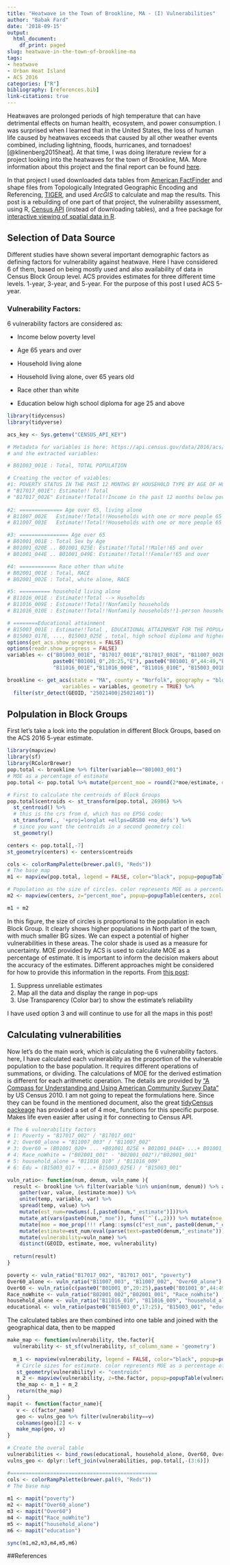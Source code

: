 ```yaml
---
title: "Heatwave in the Town of Brookline, MA - (I) Vulnerabilities"
author: "Babak Fard"
date: '2018-09-15'
output:
  html_document:
    df_print: paged
slug: heatwave-in-the-town-of-brookline-ma
tags:
- heatwave
- Urban Heat Island
- ACS 2016
categories: ["R"]
bibliography: [references.bib]
link-citations: true
---
```

Heatwaves are prolonged periods of high temperature that can have detrimental effects on human health, ecosystem, and power consumption. I was surprised when I learned that in the United States, the loss of human life caused by heatwaves exceeds that caused by all other weather events combined, including lightning, floods, hurricanes, and tornadoes![@klinenberg2015heat]. At that time, I was doing literature review for a project looking into the heatwaves for the town of Brookline, MA. More information about this project and the final report can be found [here](https://thrivingearthexchange.org/project/brookline-ma/).

In that project I used downloaded data tables from [American FactFinder](https://factfinder.census.gov/faces/nav/jsf/pages/index.xhtml) and shape files from Topologically Integrated Geographic Encoding and Referencing, [TIGER](https://www.census.gov/geo/maps-data/data/tiger.html), and used _ArcGIS_ to calculate and map the results. This post is a rebuilding of one part of that project, the vulnerability assessment, using R, [Census API](https://www.census.gov/data/developers/about.html) (instead of downloading tables), and a free package for [interactive viewing of spatial data in R](https://github.com/r-spatial/mapview).


## Selection of Data Source
Different studies have shown several important demographic factors as defining factors for vulnerability against heatwave. Here I have considered 6 of them, based on being mostly used and also availability of data in Census Block Group level. ACS provides estimates for three different time levels. 1-year, 3-year, and 5-year. For the purpose of this post I used ACS 5-year.

### Vulnerability Factors:
6 vulnerability factors are considered as:

* Income below poverty level

* Age 65 years and over

* Household living alone

* Household living alone, over 65 years old

* Race other than white

* Education below high school diploma for age 25 and above

```r
library(tidycensus)
library(tidyverse)

acs_key <- Sys.getenv("CENSUS_API_KEY")

# Metadata for variables is here: https://api.census.gov/data/2016/acs/acs5/variables.html (Census Data API: Variables in /data/2016/acs/acs5/variables) or you may use load_variables() function of tidyCensus package.
# and the extracted variables: 

# B01003_001E : Total, TOTAL POPULATION

# Creating the vector of vaiables: 
#1: POVERTY STATUS IN THE PAST 12 MONTHS BY HOUSEHOLD TYPE BY AGE OF HOUSEHOLDER
# "B17017_001E": Estimate!! Total
# "B17017_002E" Estimate!!Total!!Income in the past 12 months below poverty level
 
#2: ============== Age over 65, living alone
# B11007_002E	Estimate!!Total!!Households with one or more people 65 years and over	HOUSEHOLDS BY PRESENCE OF PEOPLE 65 YEARS AND OVER, HOUSEHOLD SIZE AND HOUSEHOLD TYPE
# B11007_003E	Estimate!!Total!!Households with one or more people 65 years and over!!1-person household

#3: ================ Age over 65
# B01001_001E : Total Sex by Age
# B01001_020E .. B01001_025E: Estimate!!Total!!Male!!65 and over
# B01001_044E .. B01001_049E: Estimate!!Total!!Female!!65 and over

#4: ============ Race other than white
# B02001_001E : Total, RACE
# B02001_002E : Total, white alone, RACE

#5: ========== household living alone
# B11016_001E : Estimate!!Total --> Huseholds
# B11016_009E : Estimate!!Total!!Nonfamily households
# B11016_010E : Estimate!!Total!!Nonfamily households!!1-person household

# ========Educational attainment
# B15003_001E : Estimate!!Total , EDUCATIONAL ATTAINMENT FOR THE POPULATION 25 YEARS AND OVER
# B15003_017E, ..., B15003_025E , total, high school diploma and higher, up to PhD
options(get_acs.show_progress = FALSE)
options(readr.show_progress = FALSE)
variables <- c("B01003_001E", "B17017_001E","B17017_002E", "B11007_002E", "B11007_003E","B01001_001E",
               paste0("B01001_0",20:25,"E"), paste0("B01001_0",44:49,"E"), "B02001_001E", "B02001_002E",
               "B11016_001E","B11016_009E", "B11016_010E", "B15003_001E", paste0("B15003_0",17:25,"E"))

brookline <- get_acs(state = "MA", county = "Norfolk", geography = "block group", 
                  variables = variables, geometry = TRUE) %>%
  filter(str_detect(GEOID, "25021400|25021401"))
```

## Polpulation in Block Groups
First let's take a look into the population in different Block Groups, based on the ACS 2016 5-year estimate. 

```r
library(mapview)
library(sf)
library(RColorBrewer)
pop.total <- brookline %>% filter(variable=="B01003_001")
# MOE as a percentage of estimate
pop.total <- pop.total %>% mutate(percent_moe = round(2*moe/estimate, digits = 2))

# First to calculate the centroids of Block Groups
pop.total$centroids <- st_transform(pop.total, 26986) %>% 
  st_centroid() %>%
  # this is the crs from d, which has no EPSG code:
  st_transform(., '+proj=longlat +ellps=GRS80 +no_defs') %>%
  # since you want the centroids in a second geometry col:
  st_geometry()

centers <- pop.total[,-7]
st_geometry(centers) <- centers$centroids

cols <- colorRampPalette(brewer.pal(9, "Reds"))
# The base map
m1 <- mapview(pop.total, legend = FALSE, color="black", popup=popupTable(pop.total, zcol = c("GEOID", "NAME")), col.regions="gray")

# Population as the size of circles. color represents MOE as a percentage of estimate
m2 <- mapview(centers, z="percent_moe", popup=popupTable(centers, zcol = c("estimate", "percent_moe")), col.regions=cols(40),cex="estimate",legend=TRUE,legend.pos="topleft")

m1 + m2
```
In this figure, the size of circles is proportional to the population in each Block Group. It clearly shows higher populations in North part of the town, with much smaller BG sizes. We can expect a potential of higher vulnerabilities in these areas. The color shade is used as a measure for uncertainty. MOE provided by ACS is used to calculate MOE as a percentage of estimate. 
It is important to inform the decision makers about the accuracy of the estimates. Different approaches might be considered for how to provide this information in the reports. From [this post](https://www.esri.com/arcgis-blog/products/arcgis-online/mapping/the-census-bureau-gives-you-margins-of-error-we-help-you-map-them/):

1. Suppress unreliable estimates
2. Map all the data and display the range in pop-ups
3. Use Transparency (Color bar) to show the estimate's reliability

I have used option 3 and will continue to use for all the maps in this post!

## Calculating vulnerabilities
Now let's do the main work, which is calculating the 6 vulnerability factors. here, I have calculated each vulnerability as the proportion of the vulnerable population to the base population. It requires different operations of summations, or dividing. The calculations of MOE for the derived estimation is different for each arithmetic operation. The details are provided by ["A Compass for Understanding and Using American Community Survey Data"](https://www.census.gov/content/dam/Census/library/publications/2008/acs/ACSGeneralHandbook.pdf) by US Census 2010. I am not going to repeat the formulations here. Since they can be found in the mentioned document, also the great [tidyCensus packeage](https://walkerke.github.io/tidycensus/) has provided a set of 4 moe_ functions for this specific purpose. Makes life even easier after using it for connecting to Census API.
```r
# The 6 vulnerability factors
# 1: Poverty = "B17017_002" / "B17017_001"
# 2: Over60_alone = "B11007_003" / "B11007_002"
# 3: Over60 = (B01001_020+ ... +B01001_025E + B01001_044E+ ...+ B01001_049E) /"B01001_001"
# 4: Race_noWhite = ("B02001_001" - "B02001_002")/"B02001_001"
# 5: household_alone = "B11016_010" / "B11016_009"
# 6: Edu = (B15003_017 + ...+ B15003_025E) / "B15003_001"

vuln_ratio<- function(num, denum, vuln_name ){
  result <- brookline %>% filter(variable %in% union(num, denum)) %>% as_data_frame(.)%>%
    gather(var, value, (estimate:moe)) %>% 
    unite(temp, variable, var) %>%
    spread(temp, value) %>% 
    mutate(est_num=rowSums(.[,paste0(num,"_estimate")]))%>%
    mutate_at(vars(paste0(num,"_moe")), funs(`^`(.,2))) %>% mutate(moe_sum=sqrt(rowSums(.[,paste0(num,"_moe")])))%>%
    mutate(moe = moe_prop(!!! rlang::syms(c("est_num", paste0(denum,"_estimate"), "moe_sum", paste0(denum,"_moe"))))) %>%
    mutate(estimate=est_num/eval(parse(text=paste0(denum,"_estimate")))) %>%
    mutate(vulnerability=vuln_name) %>%
    distinct(GEOID, estimate, moe, vulnerability)
  
  return(result)
}

poverty <- vuln_ratio("B17017_002", "B17017_001", "poverty")
Over60_alone <- vuln_ratio("B11007_003", "B11007_002", "Over60_alone")
Over60 <- vuln_ratio(c(paste0("B01001_0",20:25),paste0("B01001_0",44:49)), "B01001_001", "Over60")
Race_noWhite <- vuln_ratio("B02001_002","B02001_001", "Race_noWhite")
household_alone <- vuln_ratio("B11016_010", "B11016_009", "household_alone")
educational <- vuln_ratio(paste0("B15003_0",17:25), "B15003_001", "education")

```
The calculated tables are then combined into one table and joined with the geographical data, then to be mapped
```r
make_map <- function(vulnerability, the.factor){
  vulnerability <- st_sf(vulnerability, sf_column_name = 'geometry')
 
  m_1 <- mapview(vulnerability, legend = FALSE, color="black", popup=popupTable(vulnerability, zcol = c("GEOID", "NAME")),    col.regions="gray")
   # Circle sizes for estimate. color represents MOE as a percentage of estimate
   st_geometry(vulnerability) <- "centroids"
   m_2 <- mapview(vulnerability, z=the.factor, popup=popupTable(vulnerability, zcol = c("estimate", the.factor)), col.regions=cols(40),cex="estimate", legend = TRUE, legend.pos="topleft")
   the_map <- m_1 + m_2
   return(the_map)
}
mapit <- function(factor_name){
   v <- c(factor_name)
   geo <- vulns_geo %>% filter(vulnerability==v)
   colnames(geo)[2] <- v
   make_map(geo, v)
}

# Create the overal table
vulnerabilities <- bind_rows(educational, household_alone, Over60, Over60_alone, poverty, Race_noWhite)
vulns_geo <- dplyr::left_join(vulnerabilities, pop.total[,-(3:6)])

#================================================
cols <- colorRampPalette(brewer.pal(9, "Reds"))
# The base map
 
m1 <- mapit("poverty")
m2 <- mapit("Over60_alone")
m3 <- mapit("Over60")
m4 <- mapit("Race_noWhite")
m5 <- mapit("household_alone")
m6 <- mapit("education")

sync(m1,m2,m3,m4,m5,m6)
```


##References